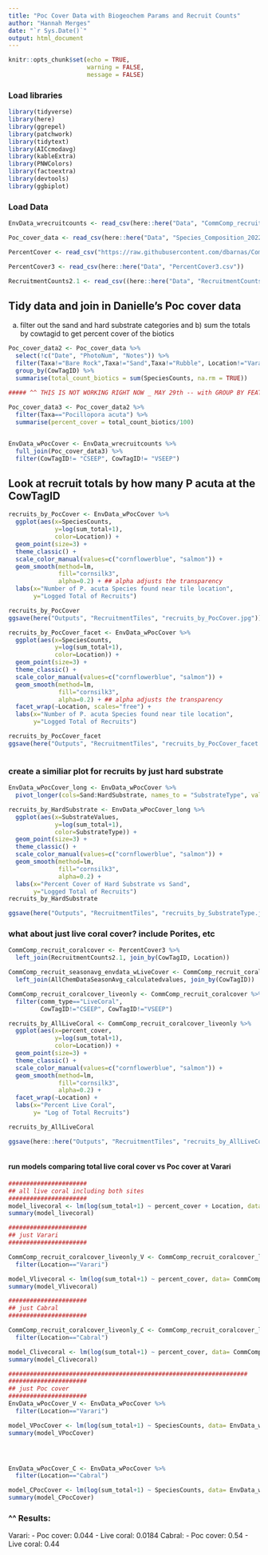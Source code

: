 ```yaml
---
title: "Poc Cover Data with Biogeochem Params and Recruit Counts"
author: "Hannah Merges"
date: "`r Sys.Date()`"
output: html_document
---
```



```r
knitr::opts_chunk$set(echo = TRUE, 
                      warning = FALSE, 
                      message = FALSE)
```

### Load libraries 
```r
library(tidyverse)
library(here)
library(ggrepel)
library(patchwork)
library(tidytext)
library(AICcmodavg)
library(kableExtra)
library(PNWColors)
library(factoextra)
library(devtools)
library(ggbiplot)
```


### Load Data
```r
EnvData_wrecruitcounts <- read_csv(here::here("Data", "CommComp_recruit_seasonavg_envdata.csv"))

Poc_cover_data <- read_csv(here::here("Data", "Species_Composition_2022_Danielle.csv"))

PercentCover <- read_csv("https://raw.githubusercontent.com/dbarnas/Community_Functional_Diversity/main/Data/Full_Metadata.csv")

PercentCover3 <- read_csv(here::here("Data", "PercentCover3.csv"))

RecruitmentCounts2.1 <- read_csv((here::here("Data", "RecruitmentCounts2.1.csv")))
```

## Tidy data and join in Danielle's Poc cover data 
a) filter out the sand and hard substrate categories and b) sum the totals by cowtagid to get percent cover of the biotics 
```r
Poc_cover_data2 <- Poc_cover_data %>% 
  select(!c("Date", "PhotoNum", "Notes")) %>% 
  filter(Taxa!="Bare Rock",Taxa!="Sand",Taxa!="Rubble", Location!="Varari_Maya") %>% 
  group_by(CowTagID) %>% 
  summarise(total_count_biotics = sum(SpeciesCounts, na.rm = TRUE)) 

##### ^^ THIS IS NOT WORKING RIGHT NOW _ MAY 29th -- with GROUP BY FEATURE 
 
Poc_cover_data3 <- Poc_cover_data2 %>% 
  filter(Taxa=="Pocillopora acuta") %>% 
  summarise(percent_cover = total_count_biotics/100)


EnvData_wPocCover <- EnvData_wrecruitcounts %>% 
  full_join(Poc_cover_data3) %>% 
  filter(CowTagID!= "CSEEP", CowTagID!= "VSEEP")

```

## Look at recruit totals by how many P acuta at the CowTagID

```r

recruits_by_PocCover <- EnvData_wPocCover %>% 
  ggplot(aes(x=SpeciesCounts, 
             y=log(sum_total+1), 
             color=Location)) + 
  geom_point(size=3) + 
  theme_classic() + 
  scale_color_manual(values=c("cornflowerblue", "salmon")) +
  geom_smooth(method=lm, 
              fill="cornsilk3", 
              alpha=0.2) + ## alpha adjusts the transparency 
  labs(x="Number of P. acuta Species found near tile location", 
       y="Logged Total of Recruits")

recruits_by_PocCover
ggsave(here("Outputs", "RecruitmentTiles", "recruits_by_PocCover.jpg"))

recruits_by_PocCover_facet <- EnvData_wPocCover %>% 
  ggplot(aes(x=SpeciesCounts, 
             y=log(sum_total+1), 
             color=Location)) + 
  geom_point(size=3) + 
  theme_classic() + 
  scale_color_manual(values=c("cornflowerblue", "salmon")) +
  geom_smooth(method=lm, 
              fill="cornsilk3", 
              alpha=0.2) + ## alpha adjusts the transparency 
  facet_wrap(~Location, scales="free") + 
  labs(x="Number of P. acuta Species found near tile location", 
       y="Logged Total of Recruits")

recruits_by_PocCover_facet
ggsave(here("Outputs", "RecruitmentTiles", "recruits_by_PocCover_facet.jpg"))



```

### create a similiar plot for recruits by just hard substrate 

```r
EnvData_wPocCover_long <- EnvData_wPocCover %>% 
  pivot_longer(cols=Sand:HardSubstrate, names_to = "SubstrateType", values_to = "SubstrateValues")

recruits_by_HardSubstrate <- EnvData_wPocCover_long %>% 
  ggplot(aes(x=SubstrateValues, 
             y=log(sum_total+1), 
             color=SubstrateType)) + 
  geom_point(size=3) + 
  theme_classic() + 
  scale_color_manual(values=c("cornflowerblue", "salmon")) +
  geom_smooth(method=lm, 
              fill="cornsilk3", 
              alpha=0.2) + 
  labs(x="Percent Cover of Hard Substrate vs Sand", 
       y="Logged Total of Recruits")
recruits_by_HardSubstrate

ggsave(here("Outputs", "RecruitmentTiles", "recruits_by_SubstrateType.jpg"))


```

### what about just live coral cover? include Porites, etc 

```r
CommComp_recruit_coralcover <- PercentCover3 %>% 
  left_join(RecruitmentCounts2.1, join_by(CowTagID, Location))

CommComp_recruit_seasonavg_envdata_wLiveCover <- CommComp_recruit_coralcover %>% 
  left_join(AllChemDataSeasonAvg_calculatedvalues, join_by(CowTagID)) 

CommComp_recruit_coralcover_liveonly <- CommComp_recruit_coralcover %>% 
  filter(comm_type=="LiveCoral", 
         CowTagID!="CSEEP", CowTagID!="VSEEP")

recruits_by_AllLiveCoral <- CommComp_recruit_coralcover_liveonly %>% 
  ggplot(aes(x=percent_cover, 
             y=log(sum_total+1), 
             color=Location)) + 
  geom_point(size=3) + 
  theme_classic() + 
  scale_color_manual(values=c("cornflowerblue", "salmon")) +
  geom_smooth(method=lm, 
              fill="cornsilk3", 
              alpha=0.2) + 
  facet_wrap(~Location) + 
  labs(x="Percent Live Coral", 
       y= "Log of Total Recruits")

recruits_by_AllLiveCoral

ggsave(here::here("Outputs", "RecruitmentTiles", "recruits_by_AllLiveCoral.jpg"))



```

#### run models comparing total live coral cover vs Poc cover at Varari 
```r

######################
## all live coral including both sites 
######################
model_livecoral <- lm(log(sum_total+1) ~ percent_cover + Location, data= CommComp_recruit_coralcover_liveonly) 
summary(model_livecoral)

######################
## just Varari 
######################

CommComp_recruit_coralcover_liveonly_V <- CommComp_recruit_coralcover_liveonly %>% 
  filter(Location=="Varari")

model_Vlivecoral <- lm(log(sum_total+1) ~ percent_cover, data= CommComp_recruit_coralcover_liveonly_V) 
summary(model_Vlivecoral)

######################
## just Cabral 
######################

CommComp_recruit_coralcover_liveonly_C <- CommComp_recruit_coralcover_liveonly %>% 
  filter(Location=="Cabral")

model_Clivecoral <- lm(log(sum_total+1) ~ percent_cover, data= CommComp_recruit_coralcover_liveonly_C) 
summary(model_Clivecoral)

###################################################################
######################
## just Poc cover 
######################
EnvData_wPocCover_V <- EnvData_wPocCover %>% 
  filter(Location=="Varari")

model_VPocCover <- lm(log(sum_total+1) ~ SpeciesCounts, data= EnvData_wPocCover_V) 
summary(model_VPocCover)




EnvData_wPocCover_C <- EnvData_wPocCover %>% 
  filter(Location=="Cabral")

model_CPocCover <- lm(log(sum_total+1) ~ SpeciesCounts, data= EnvData_wPocCover_C) 
summary(model_CPocCover)

```


### ^^ Results: 
Varari: 
- Poc cover: 0.044
- Live coral: 0.0184
Cabral: 
- Poc cover: 0.54
- Live coral: 0.44




